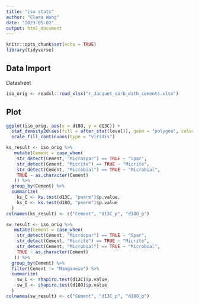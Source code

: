 ```yaml
---
title: "iso stats"
author: "Clara Wong"
date: "2023-05-02"
output: html_document
---
```


```r
knitr::opts_chunk$set(echo = TRUE)
library(tidyverse)
```

## Data Import
Datasheet
```r
iso_orig <- readxl::read_xlsx("r_Jacquet_carb_with_cements.xlsx")
```

## Plot
```r
ggplot(iso_orig, aes(x = d18O, y = d13C)) +
  stat_density2d(aes(fill = after_stat(level)), geom = "polygon", color = "white") +
  scale_fill_continuous(type = "viridis")
```

```r
ks_result <- iso_orig %>%
   mutate(Cement = case_when(
    str_detect(Cement, "Microspar") == TRUE ~ "Spar",
    str_detect(Cement, "Micrite") == TRUE ~ "Micrite",
    str_detect(Cement, "Microbial") == TRUE ~ "Microbial",
    TRUE ~ as.character(Cement)
   )) %>%
  group_by(Cement) %>%
  summarize(
    ks_C <- ks.test(d13C, "pnorm")$p.value,
    ks_O <- ks.test(d18O, "pnorm")$p.value
  )
colnames(ks_result) <- c("Cement", "d13C_p", "d18O_p")
```

```r
sw_result <- iso_orig %>%
   mutate(Cement = case_when(
    str_detect(Cement, "Microspar") == TRUE ~ "Spar",
    str_detect(Cement, "Micrite") == TRUE ~ "Micrite",
    str_detect(Cement, "Microbial") == TRUE ~ "Microbial",
    TRUE ~ as.character(Cement)
   )) %>%
  group_by(Cement) %>%
  filter(Cement != "Manganese") %>%
  summarize(
    sw_C <- shapiro.test(d13C)$p.value,
    sw_O <- shapiro.test(d18O)$p.value
  )
colnames(sw_result) <- c("Cement", "d13C_p", "d18O_p")
```